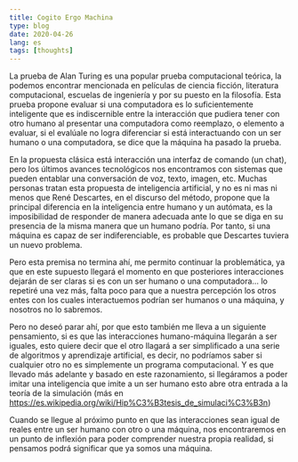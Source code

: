 ```yaml
---
title: Cogito Ergo Machina
type: blog
date: 2020-04-26
lang: es
tags: [thoughts]
---
```


La prueba de Alan Turing es una popular prueba computacional teórica, la podemos encontrar mencionada en películas de ciencia ficción, literatura computacional, escuelas de ingeniería y por su puesto en la filosofía. Esta prueba propone evaluar si una computadora es lo suficientemente inteligente que es indiscernible entre la interacción que pudiera tener con otro humano al presentar una computadora como reemplazo, o elemento a evaluar, si el evalúale no logra diferenciar si está interactuando con un ser humano o una computadora, se dice que la máquina ha pasado la prueba.

En la propuesta clásica está interacción una interfaz de comando (un chat), pero los últimos avances tecnológicos nos encontramos con sistemas que pueden entablar una conversación de voz, texto, imagen, etc. Muchas personas tratan esta propuesta de inteligencia artificial, y no es ni mas ni menos que René Descartes, en el discurso del método, propone que la principal diferencia en la inteligencia entre humano y un autómata, es la imposibilidad de responder de manera adecuada ante lo que se diga en su presencia de la misma manera que un humano podría. Por tanto, si una máquina es capaz de ser indiferenciable, es probable que Descartes tuviera un nuevo problema.

Pero esta premisa no termina ahí, me permito continuar la problemática, ya que en este supuesto llegará el momento en que posteriores interacciones dejarán de ser claras si es con un ser humano o una computadora… lo repetiré una vez más, falta poco para que a nuestra percepción los otros entes con los cuales interactuemos podrían ser humanos o una máquina, y nosotros no lo sabremos.

Pero no deseó parar ahí, por que esto también me lleva a un siguiente pensamiento, si es que las interacciones humano-máquina llegarán a ser iguales, esto quiere decir que el otro llagará a ser simplificado a una serie de algoritmos y aprendizaje artificial, es decir, no podríamos saber si cualquier otro no es simplemente un programa computacional. Y es que llevado más adelante y basado en este razonamiento, si llegáramos a poder imitar una inteligencia que imite a un ser humano esto abre otra entrada a la teoría de la simulación (más en https://es.wikipedia.org/wiki/Hip%C3%B3tesis_de_simulaci%C3%B3n)

Cuando se llegue al próximo punto en que las interacciones sean igual de reales entre un ser humano con otro o una máquina, nos encontraremos en un punto de inflexión para poder comprender nuestra propia realidad, si pensamos podrá significar que ya somos una máquina.
